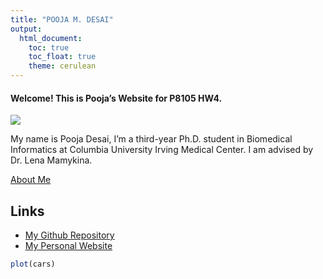 ```yaml
---
title: "POOJA M. DESAI"
output: 
  html_document:
    toc: true
    toc_float: true
    theme: cerulean
---
```


#### Welcome! This is Pooja's Website for P8105 HW4. 


![](images/Linked_In_Pic.jpg)

My name is Pooja Desai, I'm a third-year Ph.D. student in Biomedical Informatics at Columbia University Irving Medical Center. I am advised by Dr. Lena Mamykina.

[About Me](about-me.html)

## Links

* [My Github Repository](https://github.com/pmdesai)
* [My Personal Website](https://www.poojamdesai.com/)




```r
plot(cars)
``` 




```r

```

